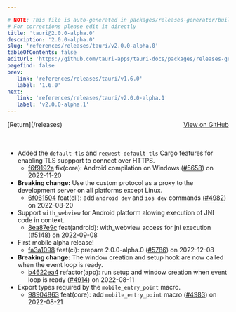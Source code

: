 ```yaml
---

# NOTE: This file is auto-generated in packages/releases-generator/build.ts
# For corrections please edit it directly
title: 'tauri@2.0.0-alpha.0'
description: '2.0.0-alpha.0'
slug: 'references/releases/tauri/v2.0.0-alpha.0'
tableOfContents: false
editUrl: 'https://github.com/tauri-apps/tauri-docs/packages/releases-generator/build.ts'
pagefind: false
prev:
   link: 'references/releases/tauri/v1.6.0'
   label: '1.6.0'
next:
   link: 'references/releases/tauri/v2.0.0-alpha.1'
   label: 'v2.0.0-alpha.1'
---
```


<div style="margin-bottom:3rem; display: flex; justify-content: space-between; align-items: center"><span>[Return](/releases)</span><span><a href="https://github.com/tauri-apps/tauri/releases/tag/tauri-v2.0.0-alpha.0">View on GitHub</a></span></div>

- Added the `default-tls` and `reqwest-default-tls` Cargo features for enabling TLS suppport to connect over HTTPS.
  - [f6f9192a](https://www.github.com/tauri-apps/tauri/commit/f6f9192aa51bd842df8aa1d1aa538b12aa6c2d29) fix(core): Android compilation on Windows ([#5658](https://www.github.com/tauri-apps/tauri/pull/5658)) on 2022-11-20
- **Breaking change:** Use the custom protocol as a proxy to the development server on all platforms except Linux.
  - [6f061504](https://www.github.com/tauri-apps/tauri/commit/6f0615044d09ec58393a7ebca5e45bb175e20db3) feat(cli): add `android dev` and `ios dev` commands ([#4982](https://www.github.com/tauri-apps/tauri/pull/4982)) on 2022-08-20
- Support `with_webview` for Android platform alowing execution of JNI code in context.
  - [8ea87e9c](https://www.github.com/tauri-apps/tauri/commit/8ea87e9c9ca8ba4c7017c8281f78aacd08f45785) feat(android): with_webview access for jni execution ([#5148](https://www.github.com/tauri-apps/tauri/pull/5148)) on 2022-09-08
- First mobile alpha release!
  - [fa3a1098](https://www.github.com/tauri-apps/tauri/commit/fa3a10988a03aed1b66fb17d893b1a9adb90f7cd) feat(ci): prepare 2.0.0-alpha.0 ([#5786](https://www.github.com/tauri-apps/tauri/pull/5786)) on 2022-12-08
- **Breaking change:** The window creation and setup hook are now called when the event loop is ready.
  - [b4622ea4](https://www.github.com/tauri-apps/tauri/commit/b4622ea4d32720bc3bb2a8c740bb70cfe32fed93) refactor(app): run setup and window creation when event loop is ready ([#4914](https://www.github.com/tauri-apps/tauri/pull/4914)) on 2022-08-11
- Export types required by the `mobile_entry_point` macro.
  - [98904863](https://www.github.com/tauri-apps/tauri/commit/9890486321c9c79ccfb7c547fafee85b5c3ffa71) feat(core): add `mobile_entry_point` macro ([#4983](https://www.github.com/tauri-apps/tauri/pull/4983)) on 2022-08-21

